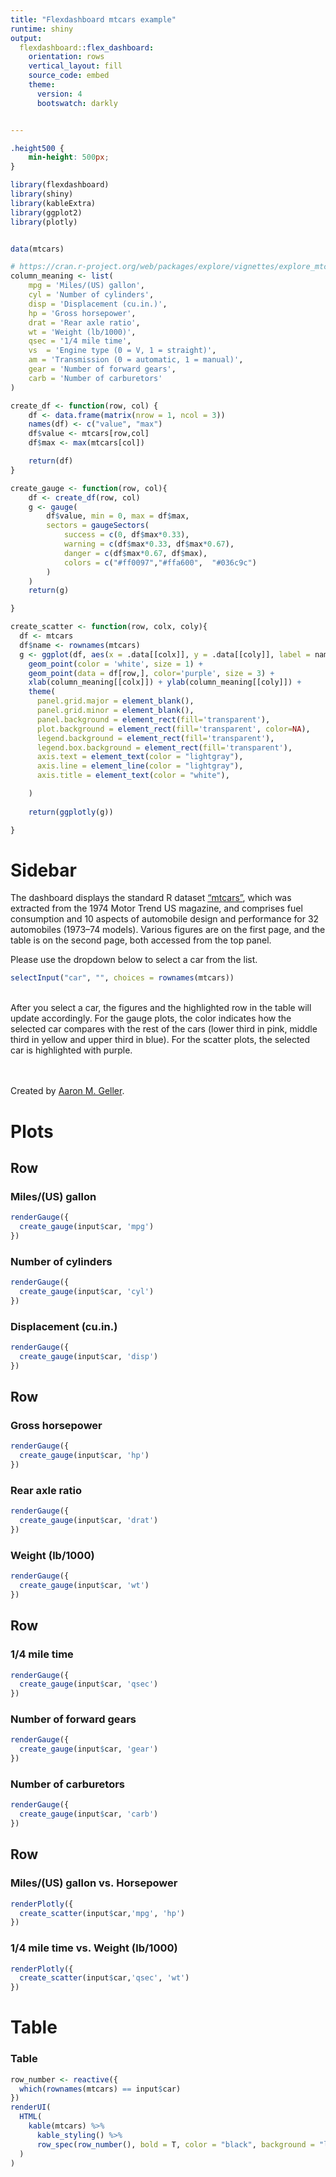 ```yaml
---
title: "Flexdashboard mtcars example"
runtime: shiny
output: 
  flexdashboard::flex_dashboard:
    orientation: rows
    vertical_layout: fill
    source_code: embed
    theme:
      version: 4
      bootswatch: darkly


---
```


```css
.height500 {
    min-height: 500px;
}
```

```r
library(flexdashboard)
library(shiny)
library(kableExtra) 
library(ggplot2)
library(plotly)


data(mtcars)
```

```r
# https://cran.r-project.org/web/packages/explore/vignettes/explore_mtcars.html
column_meaning <- list(
    mpg = 'Miles/(US) gallon',
    cyl = 'Number of cylinders',
    disp = 'Displacement (cu.in.)',
    hp = 'Gross horsepower',
    drat = 'Rear axle ratio',
    wt = 'Weight (lb/1000)',
    qsec = '1/4 mile time',
    vs	= 'Engine type (0 = V, 1 = straight)',
    am = 'Transmission (0 = automatic, 1 = manual)',
    gear = 'Number of forward gears',
    carb = 'Number of carburetors'
)

create_df <- function(row, col) {
    df <- data.frame(matrix(nrow = 1, ncol = 3))
    names(df) <- c("value", "max")
    df$value <- mtcars[row,col]
    df$max <- max(mtcars[col])

    return(df)
}

create_gauge <- function(row, col){
    df <- create_df(row, col)
    g <- gauge(
        df$value, min = 0, max = df$max, 
        sectors = gaugeSectors(
            success = c(0, df$max*0.33),
            warning = c(df$max*0.33, df$max*0.67),
            danger = c(df$max*0.67, df$max),
            colors = c("#ff0097","#ffa600",  "#036c9c")
        )
    )  
    return(g)

}

create_scatter <- function(row, colx, coly){
  df <- mtcars
  df$name <- rownames(mtcars)
  g <- ggplot(df, aes(x = .data[[colx]], y = .data[[coly]], label = name)) +
    geom_point(color = 'white', size = 1) + 
    geom_point(data = df[row,], color='purple', size = 3) + 
    xlab(column_meaning[[colx]]) + ylab(column_meaning[[coly]]) + 
    theme(
      panel.grid.major = element_blank(), 
      panel.grid.minor = element_blank(),
      panel.background = element_rect(fill='transparent'),
      plot.background = element_rect(fill='transparent', color=NA),
      legend.background = element_rect(fill='transparent'),
      legend.box.background = element_rect(fill='transparent'),
      axis.text = element_text(color = "lightgray"),
      axis.line = element_line(color = "lightgray"),
      axis.title = element_text(color = "white"),

    )
  
    return(ggplotly(g))

}


```



Sidebar {.sidebar}
=====================================  
The dashboard displays the standard R dataset ["mtcars"](https://www.rdocumentation.org/packages/datasets/versions/3.6.2/topics/mtcars), which was extracted from the 1974 Motor Trend US magazine, and comprises fuel consumption and 10 aspects of automobile design and performance for 32 automobiles (1973--74 models). Various figures are on the first page, and the table is on the second page, both accessed from the top panel.  

Please use the dropdown below to select a car from the list. 


```r
selectInput("car", "", choices = rownames(mtcars))

```
<br/>
After you select a car, the figures and the highlighted row in the table will update accordingly.  For the gauge plots, the color indicates how the selected car compares with the rest of the cars (lower third in pink, middle third in yellow and upper third in blue).  For the scatter plots, the selected car is highlighted with purple.


<br/><br/>
Created by [Aaron M. Geller](https://faculty.wcas.northwestern.edu/aaron-geller/index.html).

Plots
=====================================  

Row {data-height=100}
------------------------------------- 

### Miles/(US) gallon
```r
renderGauge({
  create_gauge(input$car, 'mpg')
})
```

### Number of cylinders
```r
renderGauge({
  create_gauge(input$car, 'cyl')
})

```
   
### Displacement (cu.in.)
```r
renderGauge({
  create_gauge(input$car, 'disp')
})
```   




Row {data-height=100}
------------------------------------- 

### Gross horsepower
```r
renderGauge({
  create_gauge(input$car, 'hp')
})
```

### Rear axle ratio
```r
renderGauge({
  create_gauge(input$car, 'drat')
})
```
   
### Weight (lb/1000)
```r
renderGauge({
  create_gauge(input$car, 'wt')
})
```   




Row {data-height=100}
-------------------------------------

### 1/4 mile time 
```r
renderGauge({
  create_gauge(input$car, 'qsec')
})
```

### Number of forward gears 
```r
renderGauge({
  create_gauge(input$car, 'gear')
})
```
   
### Number of carburetors
```r
renderGauge({
  create_gauge(input$car, 'carb')
})
```   



Row {data-height=300, class="height500"}
-------------------------------------


### Miles/(US) gallon vs. Horsepower
```r
renderPlotly({
  create_scatter(input$car,'mpg', 'hp')
})

```



### 1/4 mile time vs. Weight (lb/1000)
```r
renderPlotly({
  create_scatter(input$car,'qsec', 'wt')
})

```


Table
===================================== 


### Table
```r
row_number <- reactive({
  which(rownames(mtcars) == input$car)
})
renderUI(
  HTML(
    kable(mtcars) %>%
      kable_styling() %>%
      row_spec(row_number(), bold = T, color = "black", background = "lightgray")
  )
)

```
